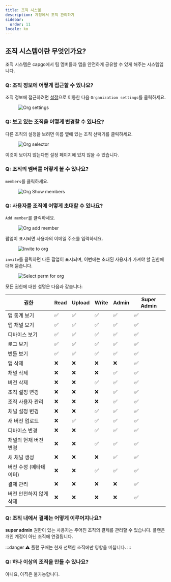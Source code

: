 ```yaml
---
title: 조직 시스템
description: 계정에서 조직 관리하기
sidebar:
  order: 11
locale: ko
---
```


## 조직 시스템이란 무엇인가요?

조직 시스템은 capgo에서 팀 멤버들과 앱을 안전하게 공유할 수 있게 해주는 시스템입니다.

### Q: 조직 정보에 어떻게 접근할 수 있나요?

조직 정보에 접근하려면 [설정](/docs/webapp/settings/#how-to-get-to-the-settings-page)으로 이동한 다음 `Organization settings`를 클릭하세요.

<figure><img style="margin-left: auto; margin-right: auto" src="/orgs-settingswebp" alt="Org settings" /><figcaption></figcaption></figure>

### Q: 보고 있는 조직을 어떻게 변경할 수 있나요?

다른 조직의 설정을 보려면 이름 옆에 있는 조직 선택기를 클릭하세요.

<figure><img style="margin-left: auto; margin-right: auto" src="/org-selectorwebp" alt="Org selector" /><figcaption></figcaption></figure>

이것이 보이지 않는다면 설정 페이지에 있지 않을 수 있습니다.

### Q: 조직의 멤버를 어떻게 볼 수 있나요?

`members`를 클릭하세요.
<figure><img style="margin-left: auto; margin-right: auto" src="/org-show-memberswebp" alt="Org Show members" /><figcaption></figcaption></figure>

### Q: 사용자를 조직에 어떻게 초대할 수 있나요?

`Add member`를 클릭하세요.
<figure><img style="margin-left: auto; margin-right: auto" src="/orgs-add-memberwebp" alt="Org add member" /><figcaption></figcaption></figure>

팝업이 표시되면 사용자의 이메일 주소를 입력하세요.

<figure><img style="margin-left: auto; margin-right: auto" src="/invite-to-org-email-enterwebp" alt="Invite to org" /><figcaption></figcaption></figure>

`invite`를 클릭하면 다른 팝업이 표시되며, 이번에는 초대된 사용자가 가져야 할 권한에 대해 묻습니다.

<figure><img style="margin-left: auto; margin-right: auto" src="/select-perm-orgswebp" alt="Select perm for org" /><figcaption></figcaption></figure>

모든 권한에 대한 설명은 다음과 같습니다:

| 권한                             | Read | Upload | Write | Admin | Super Admin |
|----------------------------------|------|--------|-------|-------|-------------|
| 앱 통계 보기                      |   ✅  |    ✅   |   ✅   |   ✅   |   ✅   |
| 앱 채널 보기                      |   ✅  |    ✅   |   ✅   |   ✅   |   ✅   |
| 디바이스 보기                     |   ✅  |    ✅   |   ✅   |   ✅   |   ✅   |
| 로그 보기                        |   ✅  |    ✅   |   ✅   |   ✅   |   ✅   |
| 번들 보기                        |   ✅  |    ✅   |   ✅   |   ✅   |   ✅   |
| 앱 삭제                          |   ❌  |    ❌   |   ❌   |   ❌   |   ✅   |
| 채널 삭제                        |   ❌  |    ❌   |   ❌   |   ✅   |   ✅   |
| 버전 삭제                        |   ❌  |    ❌   |   ✅   |   ✅   |   ✅   |
| 조직 설정 변경                    |   ❌  |    ❌   |   ❌   |   ✅   |   ✅   |
| 조직 사용자 관리                  |   ❌  |    ❌   |   ❌   |   ✅   |   ✅   |
| 채널 설정 변경                    |   ❌  |    ❌   |   ✅   |   ✅   |   ✅   |
| 새 버전 업로드                    |   ❌  |    ✅   |   ✅   |   ✅   |   ✅   |
| 디바이스 변경                     |   ❌  |    ❌   |   ✅   |   ✅   |   ✅   |
| 채널의 현재 버전 변경             |   ❌  |    ❌   |   ✅   |   ✅   |   ✅   |
| 새 채널 생성                      |   ❌  |    ❌   |   ❌   |   ✅   |   ✅   |
| 버전 수정 (메타데이터)            |   ❌  |    ❌   |   ✅   |   ✅   |   ✅   |
| 결제 관리                        |   ❌  |    ❌   |   ❌   |   ❌   |   ✅   |
| 버전 안전하지 않게 삭제           |   ❌  |    ❌   |   ❌   |   ❌   |   ✅   |

### Q: 조직 내에서 결제는 어떻게 이루어지나요?

**super admin** 권한이 있는 사용자는 주어진 조직의 결제를 관리할 수 있습니다.
플랜은 개인 계정이 아닌 조직에 연결됩니다.

:::danger
⚠️ 플랜 구매는 현재 선택한 조직에만 영향을 미칩니다.
:::

### Q: 하나 이상의 조직을 만들 수 있나요?

아니요, 아직은 불가능합니다.